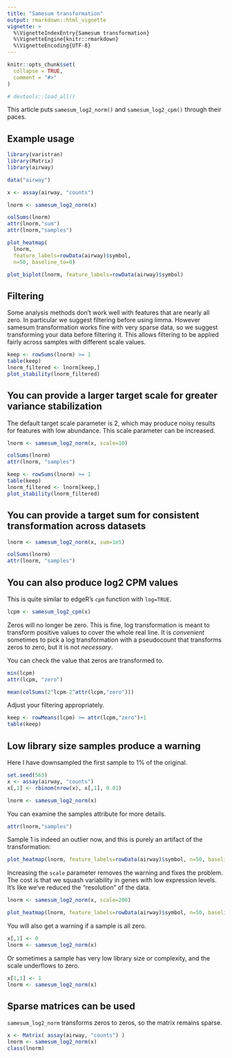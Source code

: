 ```yaml
---
title: "Samesum transformation"
output: rmarkdown::html_vignette
vignette: >
  %\VignetteIndexEntry{Samesum transformation}
  %\VignetteEngine{knitr::rmarkdown}
  %\VignetteEncoding{UTF-8}
---
```


```r
knitr::opts_chunk$set(
  collapse = TRUE,
  comment = "#>"
)

# devtools::load_all()
```

This article puts `samesum_log2_norm()` and `samesum_log2_cpm()` through their paces.

## Example usage

```r
library(varistran)
library(Matrix)
library(airway)

data("airway")
```

```r
x <- assay(airway, "counts")

lnorm <- samesum_log2_norm(x)

colSums(lnorm)
attr(lnorm,"sum")
attr(lnorm,"samples")
```

```r
plot_heatmap(
  lnorm, 
  feature_labels=rowData(airway)$symbol, 
  n=50, baseline_to=0)
```

```r
plot_biplot(lnorm, feature_labels=rowData(airway)$symbol)
```

## Filtering

Some analysis methods don't work well with features that are nearly all zero. In particular we suggest filtering before using limma. However samesum transformation works fine with very sparse data, so we suggest transforming your data before filtering it. This allows filtering to be applied fairly across samples with different scale values.

```r
keep <- rowSums(lnorm) >= 1
table(keep)
lnorm_filtered <- lnorm[keep,]
plot_stability(lnorm_filtered)
```

## You can provide a larger target scale for greater variance stabilization

The default target scale parameter is 2, which may produce noisy results for features with low abundance. This scale parameter can be increased.

```r
lnorm <- samesum_log2_norm(x, scale=10)

colSums(lnorm)
attr(lnorm, "samples")

keep <- rowSums(lnorm) >= 1
table(keep)
lnorm_filtered <- lnorm[keep,]
plot_stability(lnorm_filtered)
```

## You can provide a target sum for consistent transformation across datasets

```r
lnorm <- samesum_log2_norm(x, sum=1e5)

colSums(lnorm)
attr(lnorm, "samples")
```

## You can also produce log2 CPM values

This is quite similar to edgeR's `cpm` function with `log=TRUE`.

```r
lcpm <- samesum_log2_cpm(x)
```

Zeros will no longer be zero. This is fine, log transformation is meant to transform positive values to cover the whole real line. It is *convenient* sometimes to pick a log transformation with a pseudocount that transforms zeros to zero, but it is not *necessary*. 

You can check the value that zeros are transformed to.

```r
min(lcpm)
attr(lcpm, "zero")

mean(colSums(2^lcpm-2^attr(lcpm,"zero")))
```

Adjust your filtering appropriately.

```r
keep <- rowMeans(lcpm) >= attr(lcpm,"zero")+1
table(keep)
```

## Low library size samples produce a warning

Here I have downsampled the first sample to 1% of the original.

```r
set.seed(563)
x <- assay(airway, "counts")
x[,1] <- rbinom(nrow(x), x[,1], 0.01) 

lnorm <- samesum_log2_norm(x)
```

You can examine the samples attribute for more details.

```r
attr(lnorm,"samples")
```

Sample 1 is indeed an outlier now, and this is purely an artifact of the transformation:

```r
plot_heatmap(lnorm, feature_labels=rowData(airway)$symbol, n=50, baseline_to=0)
```

Increasing the `scale` parameter removes the warning and fixes the problem. The cost is that we squash variability in genes with low expression levels. It's like we've reduced the "resolution" of the data.

```r
lnorm <- samesum_log2_norm(x, scale=200)

plot_heatmap(lnorm, feature_labels=rowData(airway)$symbol, n=50, baseline_to=0)
```

You will also get a warning if a sample is all zero.

```r
x[,1] <- 0 
lnorm <- samesum_log2_norm(x)
```

Or sometimes a sample has very low library size or complexity, and the scale underflows to zero.

```r
x[1,1] <- 1
lnorm <- samesum_log2_norm(x)
```

## Sparse matrices can be used

`samesum_log2_norm` transforms zeros to zeros, so the matrix remains sparse.

```r
x <- Matrix( assay(airway, "counts") )
lnorm <- samesum_log2_norm(x)
class(lnorm)
```
